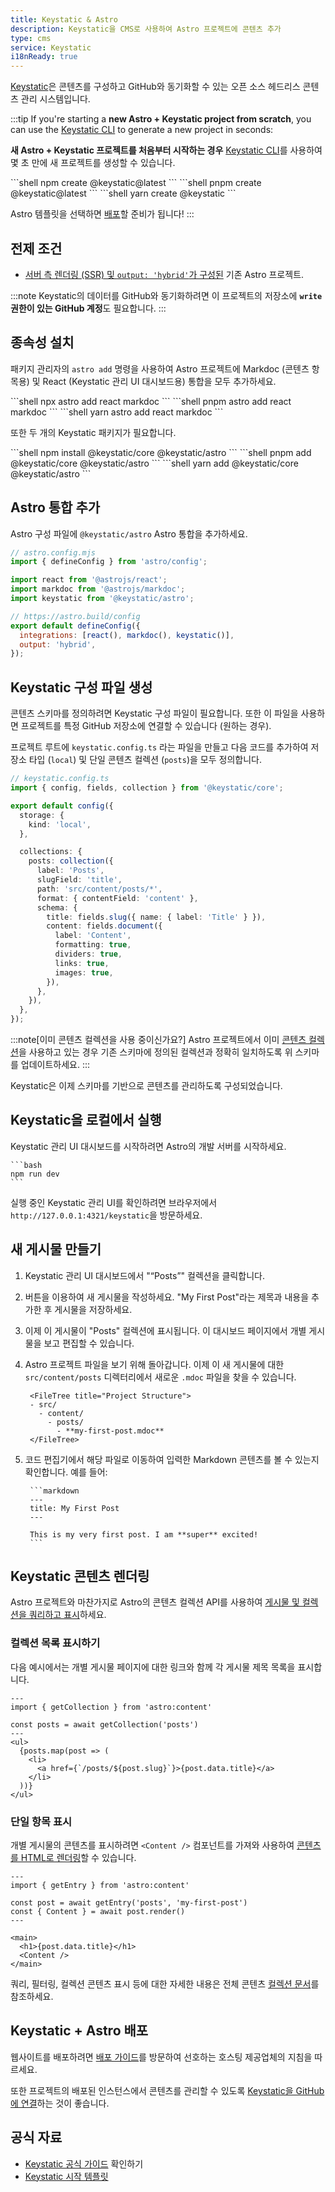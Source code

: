 ```yaml
---
title: Keystatic & Astro
description: Keystatic을 CMS로 사용하여 Astro 프로젝트에 콘텐츠 추가
type: cms
service: Keystatic
i18nReady: true
---
```



[Keystatic](https://keystatic.com/)은 콘텐츠를 구성하고 GitHub와 동기화할 수 있는 오픈 소스 헤드리스 콘텐츠 관리 시스템입니다.

:::tip
If you're starting a **new Astro + Keystatic project from scratch**, you can use the [Keystatic CLI](https://keystatic.com/docs/quick-start#keystatic-cli) to generate a new project in seconds:

**새 Astro + Keystatic 프로젝트를 처음부터 시작하는 경우** [Keystatic CLI](https://keystatic.com/docs/quick-start#keystatic-cli)를 사용하여 몇 초 만에 새 프로젝트를 생성할 수 있습니다.

<PackageManagerTabs>
  <Fragment slot="npm">```shell npm create @keystatic@latest ```</Fragment>
  <Fragment slot="pnpm">```shell pnpm create @keystatic@latest ```</Fragment>
  <Fragment slot="yarn">```shell yarn create @keystatic ```</Fragment>
</PackageManagerTabs>

Astro 템플릿을 선택하면 [배포](#deploying-keystatic--astro)할 준비가 됩니다!
:::

## 전제 조건

- [서버 측 렌더링 (SSR) 및 `output: 'hybrid'`가 구성된](/ko/guides/server-side-rendering/) 기존 Astro 프로젝트.

:::note
Keystatic의 데이터를 GitHub와 동기화하려면 이 프로젝트의 저장소에 **`write` 권한이 있는 GitHub 계정**도 필요합니다.
:::

## 종속성 설치

패키지 관리자의 `astro add` 명령을 사용하여 Astro 프로젝트에 Markdoc (콘텐츠 항목용) 및 React (Keystatic 관리 UI 대시보드용) 통합을 모두 추가하세요.

<PackageManagerTabs>
  <Fragment slot="npm">
  ```shell
  npx astro add react markdoc
  ```
  </Fragment>
  <Fragment slot="pnpm">
  ```shell
  pnpm astro add react markdoc
  ```
  </Fragment>
  <Fragment slot="yarn">
  ```shell
  yarn astro add react markdoc
  ```
  </Fragment>
</PackageManagerTabs>

또한 두 개의 Keystatic 패키지가 필요합니다.

<PackageManagerTabs>
  <Fragment slot="npm">
  ```shell
  npm install @keystatic/core @keystatic/astro
  ```
  </Fragment>
  <Fragment slot="pnpm">
  ```shell
  pnpm add @keystatic/core @keystatic/astro
  ```
  </Fragment>
  <Fragment slot="yarn">
  ```shell
  yarn add @keystatic/core @keystatic/astro
  ```
  </Fragment>
</PackageManagerTabs>

## Astro 통합 추가

Astro 구성 파일에 `@keystatic/astro` Astro 통합을 추가하세요.

```js ins={6} ins=", keystatic()"
// astro.config.mjs
import { defineConfig } from 'astro/config';

import react from '@astrojs/react';
import markdoc from '@astrojs/markdoc';
import keystatic from '@keystatic/astro';

// https://astro.build/config
export default defineConfig({
  integrations: [react(), markdoc(), keystatic()],
  output: 'hybrid',
});
```

## Keystatic 구성 파일 생성

콘텐츠 스키마를 정의하려면 Keystatic 구성 파일이 필요합니다. 또한 이 파일을 사용하면 프로젝트를 특정 GitHub 저장소에 연결할 수 있습니다 (원하는 경우).

프로젝트 루트에 `keystatic.config.ts` 라는 파일을 만들고 다음 코드를 추가하여 저장소 타입 (`local`) 및 단일 콘텐츠 컬렉션 (`posts`)을 모두 정의합니다.

```ts {8-25}
// keystatic.config.ts
import { config, fields, collection } from '@keystatic/core';

export default config({
  storage: {
    kind: 'local',
  },

  collections: {
    posts: collection({
      label: 'Posts',
      slugField: 'title',
      path: 'src/content/posts/*',
      format: { contentField: 'content' },
      schema: {
        title: fields.slug({ name: { label: 'Title' } }),
        content: fields.document({
          label: 'Content',
          formatting: true,
          dividers: true,
          links: true,
          images: true,
        }),
      },
    }),
  },
});
```

:::note[이미 콘텐츠 컬렉션을 사용 중이신가요?]
Astro 프로젝트에서 이미 [콘텐츠 컬렉션](/ko/guides/content-collections/#컬렉션-정의)을 사용하고 있는 경우 기존 스키마에 정의된 컬렉션과 정확히 일치하도록 위 스키마를 업데이트하세요.
:::

Keystatic은 이제 스키마를 기반으로 콘텐츠를 관리하도록 구성되었습니다.

## Keystatic을 로컬에서 실행

Keystatic 관리 UI 대시보드를 시작하려면 Astro의 개발 서버를 시작하세요.

    ```bash
    npm run dev
    ```

실행 중인 Keystatic 관리 UI를 확인하려면 브라우저에서 `http://127.0.0.1:4321/keystatic`을 방문하세요.

## 새 게시물 만들기

1. Keystatic 관리 UI 대시보드에서 "“Posts”" 컬렉션을 클릭합니다.

2. 버튼을 이용하여 새 게시물을 작성하세요. "My First Post"라는 제목과 내용을 추가한 후 게시물을 저장하세요.

3. 이제 이 게시물이 "Posts" 컬렉션에 표시됩니다. 이 대시보드 페이지에서 개별 게시물을 보고 편집할 수 있습니다.

4. Astro 프로젝트 파일을 보기 위해 돌아갑니다. 이제 이 새 게시물에 대한 `src/content/posts` 디렉터리에서 새로운 `.mdoc` 파일을 찾을 수 있습니다.

        <FileTree title="Project Structure">
        - src/
          - content/
            - posts/
              - **my-first-post.mdoc**
        </FileTree>

5. 코드 편집기에서 해당 파일로 이동하여 입력한 Markdown 콘텐츠를 볼 수 있는지 확인합니다. 예를 들어:

        ```markdown
        ---
        title: My First Post
        ---

        This is my very first post. I am **super** excited!
        ```

## Keystatic 콘텐츠 렌더링

Astro 프로젝트와 마찬가지로 Astro의 콘텐츠 컬렉션 API를 사용하여 [게시물 및 컬렉션을 쿼리하고 표시](/ko/guides/content-collections/#컬렉션-쿼리)하세요.

### 컬렉션 목록 표시하기

다음 예시에서는 개별 게시물 페이지에 대한 링크와 함께 각 게시물 제목 목록을 표시합니다.

```tsx {4}
---
import { getCollection } from 'astro:content'

const posts = await getCollection('posts')
---
<ul>
  {posts.map(post => (
    <li>
      <a href={`/posts/${post.slug}`}>{post.data.title}</a>
    </li>
  ))}
</ul>
```

### 단일 항목 표시

개별 게시물의 콘텐츠를 표시하려면 `<Content />` 컴포넌트를 가져와 사용하여 [콘텐츠를 HTML로 렌더링](/ko/guides/content-collections/#rendering-content-to-html)할 수 있습니다.

```tsx {4-5}
---
import { getEntry } from 'astro:content'

const post = await getEntry('posts', 'my-first-post')
const { Content } = await post.render()
---

<main>
  <h1>{post.data.title}</h1>
  <Content />
</main>

```

쿼리, 필터링, 컬렉션 콘텐츠 표시 등에 대한 자세한 내용은 전체 콘텐츠 [컬렉션 문서](/ko/guides/content-collections/)를 참조하세요.

## Keystatic + Astro 배포

웹사이트를 배포하려면 [배포 가이드](/ko/guides/deploy/)를 방문하여 선호하는 호스팅 제공업체의 지침을 따르세요.

또한 프로젝트의 배포된 인스턴스에서 콘텐츠를 관리할 수 있도록 [Keystatic을 GitHub에 연결](https://keystatic.com/docs/connect-to-github)하는 것이 좋습니다.

## 공식 자료

- [Keystatic 공식 가이드](https://keystatic.com/docs/installation-astro) 확인하기
- [Keystatic 시작 템플릿](https://github.com/Thinkmill/keystatic/tree/main/templates/astro)
